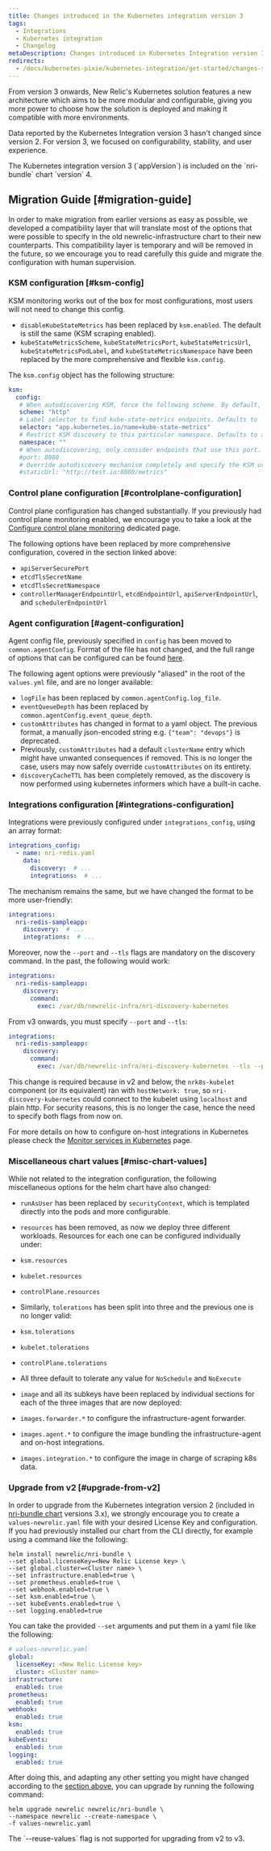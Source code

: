 ```yaml
---
title: Changes introduced in the Kubernetes integration version 3
tags:
  - Integrations
  - Kubernetes integration
  - Changelog
metaDescription: Changes introduced in Kubernetes Integration version 3
redirects:
  - /docs/kubernetes-pixie/kubernetes-integration/get-started/changes-since-v3
---
```


From version 3 onwards, New Relic's Kubernetes solution features a new architecture which aims to be more modular and configurable, giving you more power to choose how the solution is deployed and making it compatible with more environments.

Data reported by the Kubernetes Integration version 3 hasn't changed since version 2. For version 3, we focused on configurability, stability, and user experience.

<Callout variant="important">
  The Kubernetes integration version 3 (`appVersion`) is included on the `nri-bundle` chart `version` 4.
</Callout>

## Migration Guide [#migration-guide]

In order to make migration from earlier versions as easy as possible, we developed a compatibility layer that will translate most of the options that were possible to specify in the old newrelic-infrastructure chart to their new counterparts. This compatibility layer is temporary and will be removed in the future, so we encourage you to read carefully this guide and migrate the configuration with human supervision.

### KSM configuration [#ksm-config]

<Callout variant="tip">
  KSM monitoring works out of the box for most configurations, most users will not need to change this config.
</Callout>

* `disableKubeStateMetrics` has been replaced by `ksm.enabled`. The default is still the same (KSM scraping enabled).
* `kubeStateMetricsScheme`, `kubeStateMetricsPort`, `kubeStateMetricsUrl`, `kubeStateMetricsPodLabel`, and `kubeStateMetricsNamespace` have been replaced by the more comprehensive and flexible `ksm.config`.

The `ksm.config` object has the following structure:

```yaml
ksm:
  config:
   # When autodiscovering KSM, force the following scheme. By default, `http` is used.
   scheme: "http"
   # Label selector to find kube-state-metrics endpoints. Defaults to `app.kubernetes.io/name=kube-state-metrics`.
   selector: "app.kubernetes.io/name=kube-state-metrics"
   # Restrict KSM discovery to this particular namespace. Defaults to all namespaces.
   namespace: ""
   # When autodiscovering, only consider endpoints that use this port. By default, all ports from the discovered `endpoint` are probed.
   #port: 8080
   # Override autodiscovery mechanism completely and specify the KSM url directly instead
   #staticUrl: "http://test.io:8080/metrics"
```

### Control plane configuration [#controlplane-configuration]

Control plane configuration has changed substantially. If you previously had control plane monitoring enabled, we encourage you to take a look at the [Configure control plane monitoring](/docs/kubernetes-pixie/kubernetes-integration/advanced-configuration/configure-control-plane-monitoring) dedicated page.

The following options have been replaced by more comprehensive configuration, covered in the section linked above:

* `apiServerSecurePort`
* `etcdTlsSecretName`
* `etcdTlsSecretNamespace`
* `controllerManagerEndpointUrl`, `etcdEndpointUrl`, `apiServerEndpointUrl`, and `schedulerEndpointUrl`

### Agent configuration [#agent-configuration]

Agent config file, previously specified in `config` has been moved to `common.agentConfig`. Format of the file has not changed, and the full range of options that can be configured can be found [here](/docs/infrastructure/install-infrastructure-agent/configuration/infrastructure-agent-configuration-settings/).

The following agent options were previously "aliased" in the root of the `values.yml` file, and are no longer available:

* `logFile` has been replaced by `common.agentConfig.log_file`.
* `eventQueueDepth` has been replaced by `common.agentConfig.event_queue_depth`.
* `customAttributes` has changed in format to a yaml object. The previous format, a manually json-encoded string e.g. `{"team": "devops"}` is deprecated.
* Previously, `customAttributes` had a default `clusterName` entry which might have unwanted consequences if removed. This is no longer the case, users may now safely override `customAttributes` on its entirety.
* `discoveryCacheTTL` has been completely removed, as the discovery is now performed using kubernetes informers which have a built-in cache.

### Integrations configuration [#integrations-configuration]

Integrations were previously configured under `integrations_config`, using an array format:

```yaml
integrations_config:
  - name: nri-redis.yaml
    data:
      discovery:  # ...
      integrations:  # ...
```

The mechanism remains the same, but we have changed the format to be more user-friendly:

```yaml
integrations:
  nri-redis-sampleapp:
    discovery:  # ...
    integrations:  # ...
```

Moreover, now the `--port` and `--tls` flags are mandatory on the discovery command. In the past, the following would work:

```yaml
integrations:
  nri-redis-sampleapp:
    discovery:
      command:
        exec: /var/db/newrelic-infra/nri-discovery-kubernetes
```

From v3 onwards, you must specify `--port` and `--tls`:

```yaml
integrations:
  nri-redis-sampleapp:
    discovery:
      command:
        exec: /var/db/newrelic-infra/nri-discovery-kubernetes --tls --port 10250
```

This change is required because in v2 and below, the `nrk8s-kubelet` component (or its equivalent) ran with `hostNetwork: true`, so `nri-discovery-kubernetes` could connect to the kubelet using `localhost` and plain http. For security reasons, this is no longer the case, hence the need to specify both flags from now on.

For more details on how to configure on-host integrations in Kubernetes please check the [Monitor services in Kubernetes](/docs/kubernetes-pixie/kubernetes-integration/link-apps-services/monitor-services-running-kubernetes) page.

### Miscellaneous chart values [#misc-chart-values]

While not related to the integration configuration, the following miscellaneous options for the helm chart have also changed:

* `runAsUser` has been replaced by `securityContext`, which is templated directly into the pods and more configurable.
* `resources` has been removed, as now we deploy three different workloads. Resources for each one can be configured individually under:
* `ksm.resources`
* `kubelet.resources`
* `controlPlane.resources`
* Similarly, `tolerations` has been split into three and the previous one is no longer valid:
* `ksm.tolerations`
* `kubelet.tolerations`
* `controlPlane.tolerations`


* All three default to tolerate any value for `NoSchedule` and `NoExecute`


* `image` and all its subkeys have been replaced by individual sections for each of the three images that are now deployed:
* `images.forwarder.*` to configure the infrastructure-agent forwarder.
* `images.agent.*` to configure the image bundling the infrastructure-agent and on-host integrations.
* `images.integration.*` to configure the image in charge of scraping k8s data.

### Upgrade from v2 [#upgrade-from-v2]

In order to upgrade from the Kubernetes integration version 2 (included in [nri-bundle chart](https://github.com/newrelic/helm-charts/tree/master/charts/nri-bundle) versions 3.x), we strongly encourage you to create a `values-newrelic.yaml` file with your desired License Key and configuration. If you had previously installed our chart from the CLI directly, for example using a command like the following:

```shell
helm install newrelic/nri-bundle \
--set global.licenseKey=<New Relic License key> \
--set global.cluster=<Cluster name> \
--set infrastructure.enabled=true \
--set prometheus.enabled=true \
--set webhook.enabled=true \
--set ksm.enabled=true \
--set kubeEvents.enabled=true \
--set logging.enabled=true
```

You can take the provided `--set` arguments and put them in a yaml file like the following:

```yaml
# values-newrelic.yaml
global:
  licenseKey: <New Relic License key>
  cluster: <Cluster name>
infrastructure:
  enabled: true
prometheus:
  enabled: true
webhook:
  enabled: true
ksm:
  enabled: true
kubeEvents:
  enabled: true
logging:
  enabled: true
```

After doing this, and adapting any other setting you might have changed according to the [section above](#migration-guide), you can upgrade by running the following command:

```shell
helm upgrade newrelic newrelic/nri-bundle \
--namespace newrelic --create-namespace \
-f values-newrelic.yaml
```

<Callout variant="important">
  The `--reuse-values` flag is not supported for upgrading from v2 to v3.
</Callout>
